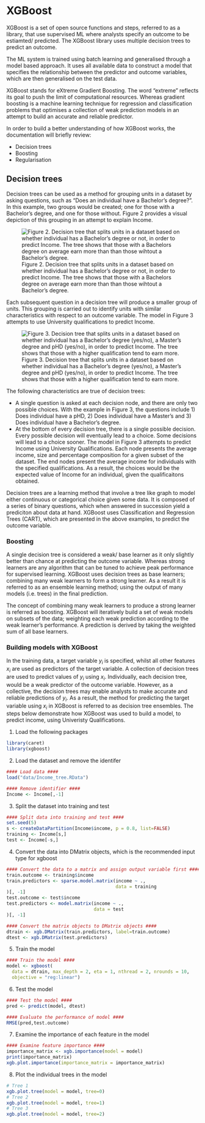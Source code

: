 # XGBoost
XGBoost is a set of open source functions and steps, referred to as a library, that use supervised ML where analysts specify an outcome to be estiamted/ predicted. The XGBoost library uses multiple decision trees to predict an outcome.  
  
The ML system is trained using batch learning and generalised through a model based approach. It uses all available data to construct a model that specifies the relationship between the predictor and outcome variables, which are then generalised on the test data.  

XGBoost stands for eXtreme Gradient Boosting. The word "extreme" reflects its goal to push the limit of computational resources. Whereas gradient boosting is a machine learning technique for regression and classification problems that optimises a collection of weak prediction models in an attempt to build an accurate and reliable predictor.   

In order to build a better understanding of how XGBoost works, the documentation will briefly review:  
  
- Decision trees  
- Boosting  
- Regularisation  
  
## Decision trees
Decision trees can be used as a method for grouping units in a dataset by asking questions, such as "Does an individual have a Bachelor's degree?". In this example, two groups would be created; one for those with a Bachelor's degree, and one for those without. Figure 2 provides a visual depiction of this grouping in an attempt to explain Income. 

![Figure 2. Decision tree that splits units in a dataset based on whether individual has a Bachelor's degree or not, in order to predict Income. The tree shows that those with a Bachelors degree on average earn more than than those wihtout a Bachelor's degree.](images/dt_bach.png)

Each subsequent question in a decision tree will produce a smaller group of units. This grouping is carried out to identify units with similar characteristics with respect to an outcome variable. The model in Figure 3 attempts to use University qualifications to predict Income.   

![Figure 3. Decision tree that splits units in a dataset based on whether individual has a Bachelor's degree (yes/no), a Master's degree and pHD (yes/no), in order to predict Income. The tree shows that those with a higher qualification tend to earn more.](images/dt_all.png)

The following characteristics are true of decision trees:  
  
- A single question is asked at each decision node, and there are only two possible choices. With the example in Figure 3, the questions include 1) Does individual have a pHD, 2) Does individual have a Master's and 3) Does individual have a Bachelor's degree.  
- At the bottom of every decision tree, there is a single possible decision. Every possible decision will eventually lead to a choice. Some decisions will lead to a choice sooner. The model in Figure 3 attempts to predict Income using University Qualifications. Each node presents the average income, size and percentage composition for a given subset of the dataset. The end nodes present the average income for individuals with the specified qualifications. As a result, the choices would be the expected value of Income for an individual, given the qualificaitons obtained.  

Decision trees are a learning method that involve a tree like graph to model either continuous or categorical choice given some data. It is composed of a series of binary questions, which when answered in succession yield a prediciton about data at hand. XGBoost uses Classification and Regression Trees (CART), which are presented in the above examples, to predict the outcome variable.  

### Boosting
A single decision tree is considered a weak/ base learner as it only slightly better than chance at predicting the outcome variable. Whereas strong learners are any algorithm that can be tuned to achieve peak performance for supervised learning. XGBoost uses decision trees as base learners; combining many weak learners to form a strong learner. As a result it is referred to as an ensemble learning method; using the output of many models (i.e. trees) in the final prediction.  

The concept of combining many weak learners to produce a strong learner is referred as boosting. XGBoost will iteratively build a set of weak models on subsets of the data; weighting each weak prediction according to the weak learner's performance. A prediction is derived by taking the weighted sum of all base learners.  

### Building models with XGBoost
In the training data, a target variable $y_{i}$ is specified, whilst all other features $x_{i}$ are used as predictors of the target variable. A collection of decision trees are used to predict values of $y_{i}$ using $x_{i}$. Individually, each decision tree, would be a weak predictor of the outcome variable. However, as a collective, the decision trees may enable analysts to make accurate and reliable predictions of $y_{i}$. As a result, the method for predicting the target variable using $x_{i}$ in XGBoost is referred to as decision tree ensembles. The steps below demonstrate how XGBoost was used to build a model, to predict income, using Univeristy Qualifications. 

1) Load the following packages
```r
library(caret)
library(xgboost)
```

2) Load the dataset and remove the identifer
```r
#### Load data #### 
load("data/Income_tree.RData")

#### Remove identifier ####
Income <- Income[,-1]
```

3) Split the dataset into training and test
```r
#### Split data into training and test ####
set.seed(5)
s <- createDataPartition(Income$income, p = 0.8, list=FALSE)
training <- Income[s,]
test <- Income[-s,]
```

4) Convert the data into DMatrix objects, which is the recommended input type for xgboost
```r
#### Convert the data to a matrix and assign output variable first ####
train.outcome <- training$income
train.predictors <- sparse.model.matrix(income ~ .,
                                        data = training
)[, -1]
test.outcome <- test$income
test.predictors <- model.matrix(income ~ .,
                                data = test
)[, -1]

#### Convert the matrix objects to DMatrix objects ####
dtrain <- xgb.DMatrix(train.predictors, label=train.outcome)
dtest <- xgb.DMatrix(test.predictors)
```

5) Train the model
```r
#### Train the model ####
model <- xgboost(
  data = dtrain, max_depth = 2, eta = 1, nthread = 2, nrounds = 10,
  objective = "reg:linear")
```

6) Test the model
```r
#### Test the model ####
pred <- predict(model, dtest)

#### Evaluate the performance of model ####
RMSE(pred,test.outcome)
```
7) Examine the importance of each feature in the model
```r
#### Examine feature importance ####
importance_matrix <- xgb.importance(model = model)
print(importance_matrix)
xgb.plot.importance(importance_matrix = importance_matrix)
```

8) Plot the individual trees in the model
```r
# Tree 1
xgb.plot.tree(model = model, tree=0)
# Tree 2
xgb.plot.tree(model = model, tree=1)
# Tree 3
xgb.plot.tree(model = model, tree=2)
```